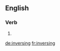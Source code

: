 ==English==

===Verb===
{{head|en}}

# {{present participle of|inverse}}

[[de:inversing]]
[[fr:inversing]]